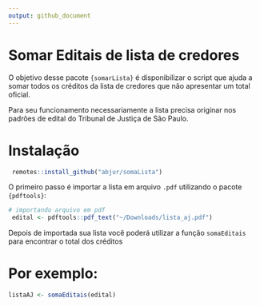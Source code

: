 ```yaml
---
output: github_document
---
```


# Somar Editais de lista de credores

O objetivo desse pacote `{somarLista}` é disponibilizar o script que ajuda a somar todos os créditos 
da lista de credores que não apresentar um total oficial. 

Para seu funcionamento necessariamente a lista precisa originar nos padrões de edital do Tribunal de Justiça de São Paulo. 

# Instalação

```r
 remotes::install_github("abjur/somaLista")
```

 O primeiro passo é importar a lista em arquivo `.pdf` utilizando o pacote `{pdftools}`:
 
``` r
# importando arquivo em pdf
 edital <- pdftools::pdf_text("~/Downloads/lista_aj.pdf")
```

Depois de importada sua lista você poderá utilizar a função `somaEditais` para encontrar o total dos créditos 

# Por exemplo:

```r
listaAJ <- somaEditais(edital)
``` 


